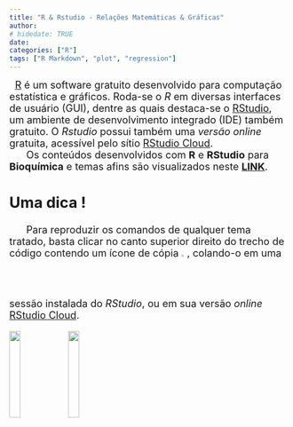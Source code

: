 ```yaml
---
title: "R & Rstudio - Relações Matemáticas & Gráficas"
author: 
# hidedate: TRUE
date:  
categories: ["R"]
tags: ["R Markdown", "plot", "regression"]
---
```


<font size="4">

|   [R](https://cran.r-project.org/) é um software gratuito desenvolvido para computação estatística e gráficos. Roda-se o *R* em diversas interfaces de usuário (GUI), dentre as quais destaca-se o [RStudio](https://www.rstudio.com/), um ambiente de desenvolvimento integrado (IDE) também gratuito. O *Rstudio* possui também uma *versão online* gratuita, acessível pelo sítio [RStudio Cloud](https://rstudio.cloud/).

|       Os conteúdos desenvolvidos com **R** e **RStudio** para **Bioquímica** e temas afins são visualizados neste [**LINK**](.\introducao.html).

## Uma dica ! ##
|       Para reproduzir os comandos de qualquer tema tratado, basta clicar no canto superior direito do trecho de código contendo um ícone de cópia ![ copiar ](icon_copiar.png){width=2%}, colando-o em uma sessão instalada do *RStudio*, ou em sua versão *online* [RStudio Cloud](https://login.rstudio.cloud/).

![](r.logo.jpeg){width=20%}
![](rstudio.png){width=20%}

</font>
